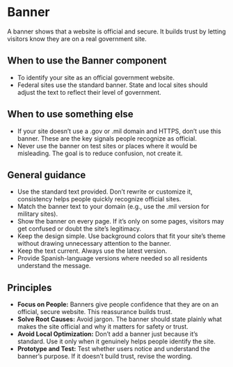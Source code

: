 

<Meta title="Using the Design System/Banner" />

# Banner
A banner shows that a website is official and secure. It builds trust by letting visitors know they are on a real government site. 

<Canvas of={BannerStories.Default} />

## When to use the Banner component 
- To identify your site as an official government website. 
- Federal sites use the standard banner. State and local sites should adjust the text to reflect their level of government. 

## When to use something else 
- If your site doesn’t use a .gov or .mil domain and HTTPS, don’t use this banner. These are the key signals people recognize as official. 
- Never use the banner on test sites or places where it would be misleading. The goal is to reduce confusion, not create it. 

## General guidance 
- Use the standard text provided. Don’t rewrite or customize it, consistency helps people quickly recognize official sites. 
- Match the banner text to your domain (e.g., use the .mil version for military sites). 
- Show the banner on every page. If it’s only on some pages, visitors may get confused or doubt the site’s legitimacy. 
- Keep the design simple. Use background colors that fit your site’s theme without drawing unnecessary attention to the banner. 
- Keep the text current. Always use the latest version. 
- Provide Spanish-language versions where needed so all residents understand the message. 

## Principles 
- **Focus on People:** Banners give people confidence that they are on an official, secure website. This reassurance builds trust. 
- **Solve Root Causes:** Avoid jargon. The banner should state plainly what makes the site official and why it matters for safety or trust. 
- **Avoid Local Optimization:** Don’t add a banner just because it’s standard. Use it only when it genuinely helps people identify the site. 
- **Prototype and Test:** Test whether users notice and understand the banner’s purpose. If it doesn’t build trust, revise the wording. 